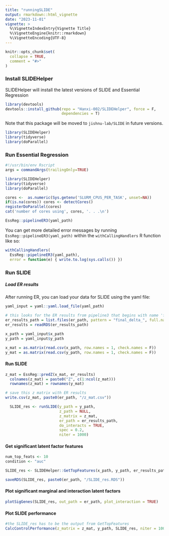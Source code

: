 ```yaml
---
title: "runningSLIDE"
output: rmarkdown::html_vignette
date: "2023-11-01"
vignette: >
  %\VignetteIndexEntry{Vignette Title}
  %\VignetteEngine{knitr::rmarkdown}
  %\VignetteEncoding{UTF-8}
---
```


```r
knitr::opts_chunk$set(
  collapse = TRUE,
  comment = "#>"
)
```

### Install SLIDEHelper
SLIDEHelper will install the latest versions of SLIDE and Essential Regression
```r
library(devtools)
devtools::install_github(repo = "Hanxi-002/SLIDEHelper", force = F,
                         dependencies = T)
```

Note that this package will be moved to `jishnu-lab/SLIDE` in future versions.
```r
library(SLIDEHelper)
library(tidyverse)
library(doParallel)
```

### Run Essential Regression
```r
#!/usr/bin/env Rscript
args = commandArgs(trailingOnly=TRUE)

library(SLIDEHelper)
library(tidyverse)
library(doParallel)

cores <-  as.numeric(Sys.getenv('SLURM_CPUS_PER_TASK', unset=NA))
if(is.na(cores)) cores <- detectCores()
registerDoParallel(cores)
cat('number of cores using', cores, '. . .\n')

EssReg::pipelineER3(yaml_path)

```

You can get more detailed error messages by running `EssReg::pipelineER3(yaml_path)` within the `withCallingHandlers` R function like so:
```r
withCallingHandlers(
  EssReg::pipelineER3(yaml_path), 
  error = function(e) { write.to.log(sys.calls()) })
```

### Run SLIDE

##### Load ER results
After running ER, you can load your data for SLIDE using the yaml file:
```r
yaml_input = yaml::yaml.load_file(yaml_path)

# this looks for the ER results from pipeline3 that begins with name 'final_delta...' 
er_results_path = list.files(er_path, pattern = "final_delta_", full.names = T)
er_results = readRDS(er_results_path)

x_path = yaml_input$x_path
y_path = yaml_input$y_path

x_mat = as.matrix(read.csv(x_path, row.names = 1, check.names = F))
y_mat = as.matrix(read.csv(y_path, row.names = 1, check.names = F))

```

#### Run SLIDE
```r
z_mat = EssReg::predZ(x_mat, er_results)
  colnames(z_mat) = paste0("Z", c(1:ncol(z_mat)))
  rownames(z_mat) = rownames(y_mat)

# save this z matrix with ER results  
write.csv(z_mat, paste0(er_path, "/z_mat.csv"))

  SLIDE_res <- runSLIDE(y_path = y_path,
                        z_path = NULL,
                        z_matrix = z_mat,
                        er_path = er_results_path,
                        do_interacts = TRUE,
                        spec = 0.2,
                        niter = 1000)

```

#### Get significant latent factor features
```r
num_top_feats <- 10
condition <- "auc"

SLIDE_res <- SLIDEHelper::GetTopFeatures(x_path, y_path, er_results_path, out_path = er_path, SLIDE_res, num_top_feats = num_top_feats, condition)

saveRDS(SLIDE_res, paste0(er_path, "/SLIDE_res.RDS"))
```

#### Plot significant marginal and interaction latent factors
```r
plotSigGenes(SLIDE_res, out_path = er_path, plot_interaction = TRUE)

```

#### Plot SLIDE performance
```r
#the SLIDE_res has to be the output from GetTopFeatures
CalcControlPerformance(z_matrix = z_mat, y_path, SLIDE_res, niter = 1000, condition, out_path = er_path)
```


